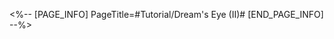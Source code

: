 <%-- [PAGE_INFO]
PageTitle=#Tutorial/Dream's Eye (II)#
[END_PAGE_INFO] --%>
{{Tutorial
|sort      = 606507
|title     = Dream's Eye (II)
|subtitle  = 
|type      = Adventure
|about     = 
|image1    = Tutorial Dream's Eye (II) 1.png{{subst:void|<!--$UPLOAD:<<SpriteOutput/TutorialPic/TutorialPage_606507.png>-<Tutorial Dream's Eye (II) 1.png>>}}
|text1     = Interacting with this device highlights the corresponding {{Color|h|nobold=1|Dream Modules}} and {{Color|h|nobold=1|their trajectory}}.
|image2    = Tutorial Dream's Eye (II) 2.png{{subst:void|<!--$UPLOAD:<<SpriteOutput/TutorialPic/TutorialPage_606508.png>-<Tutorial Dream's Eye (II) 2.png>>}}
|text2     = Use {{Color|h|nobold=1|interactive operations}} to {{Color|h|nobold=1|rotate or move}} the {{Color|h|nobold=1|module}} along the set trajectory.
}}